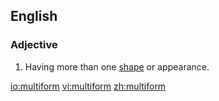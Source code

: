 ==English==
===Adjective===
{{en-adj|-}}

#Having more than one [[shape]] or appearance.

[[io:multiform]]
[[vi:multiform]]
[[zh:multiform]]
